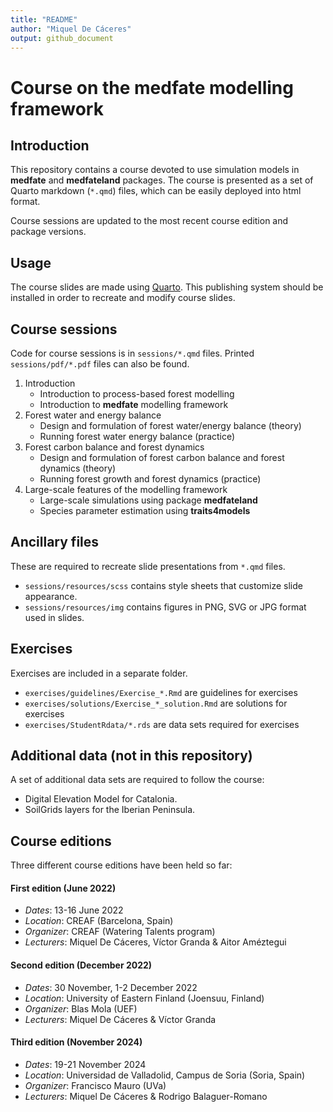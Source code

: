 ```yaml
---
title: "README"
author: "Miquel De Cáceres"
output: github_document
---
```


# Course on the medfate modelling framework

## Introduction

This repository contains a course devoted to use simulation models in **medfate** and **medfateland** packages. The course is presented as a set of Quarto markdown (`*.qmd`) files, which can be easily deployed into html format.

Course sessions are updated to the most recent course edition and package versions.

## Usage

The course slides are made using [Quarto](https://quarto.org/). This publishing system should be installed in order to recreate and modify course slides.

## Course sessions

Code for course sessions is in `sessions/*.qmd` files. Printed `sessions/pdf/*.pdf` files can also be found.

1. Introduction
    + Introduction to process-based forest modelling
    + Introduction to **medfate** modelling framework
2. Forest water and energy balance
    + Design and formulation of forest water/energy balance (theory)
    + Running forest water energy balance (practice)
3. Forest carbon balance and forest dynamics
    + Design and formulation of forest carbon balance and forest dynamics (theory)
    + Running forest growth and forest dynamics (practice)
4. Large-scale features of the modelling framework
    + Large-scale simulations using package **medfateland**
    + Species parameter estimation using **traits4models**

## Ancillary files

These are required to recreate slide presentations from `*.qmd` files.

+ `sessions/resources/scss` contains style sheets that customize slide appearance. 
+ `sessions/resources/img` contains figures in PNG, SVG or JPG format used in slides.

## Exercises

Exercises are included in a separate folder.

+ `exercises/guidelines/Exercise_*.Rmd` are guidelines for exercises
+ `exercises/solutions/Exercise_*_solution.Rmd` are solutions for exercises
+ `exercises/StudentRdata/*.rds` are data sets required for exercises

## Additional data (not in this repository)

A set of additional data sets are required to follow the course:

+ Digital Elevation Model for Catalonia.
+ SoilGrids layers for the Iberian Peninsula.


## Course editions

Three different course editions have been held so far:

#### First edition (June 2022)

  + *Dates*: 13-16 June 2022
  + *Location*: CREAF (Barcelona, Spain)
  + *Organizer*: CREAF (Watering Talents program)
  + *Lecturers*: Miquel De Cáceres, Víctor Granda & Aitor Améztegui

#### Second edition (December 2022)

  + *Dates*: 30 November, 1-2 December 2022
  + *Location*: University of Eastern Finland (Joensuu, Finland)
  + *Organizer*: Blas Mola (UEF)
  + *Lecturers*: Miquel De Cáceres & Víctor Granda

#### Third edition (November 2024)

  + *Dates*: 19-21 November 2024
  + *Location*: Universidad de Valladolid, Campus de Soria (Soria, Spain)
  + *Organizer*: Francisco Mauro (UVa)
  + *Lecturers*: Miquel De Cáceres & Rodrigo Balaguer-Romano
  
